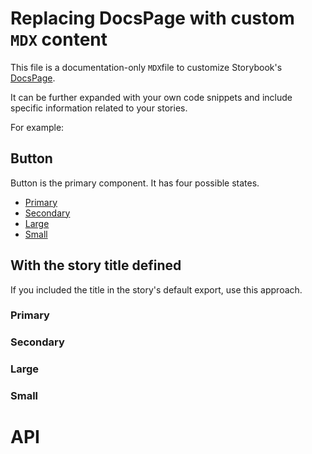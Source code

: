 <!-- Custom-MDX-Documentation.mdx -->

# Replacing DocsPage with custom `MDX` content

This file is a documentation-only `MDX`file to customize Storybook's [DocsPage](https://storybook.js.org/docs/react/writing-docs/docs-page#replacing-docspage).

It can be further expanded with your own code snippets and include specific information related to your stories.

For example:


## Button

Button is the primary component. It has four possible states.

- [Primary](#primary)
- [Secondary](#secondary)
- [Large](#large)
- [Small](#small)

## With the story title defined

If you included the title in the story's default export, use this approach.

### Primary

<Canvas>
    <Story id="components-dtbutton--default"/>
</Canvas>

<!--
<Source 
    id="components-dtbutton--default"
    dark
    format
    language="tsx"
    code={`
        <dt-button label="Example" onDtClick={handleClick}/>;
    `}
/>
-->

### Secondary

<dt-button label="example" id="example-button--secondary" />

### Large

<dt-button label="example" id="example-button--large" />

### Small

<dt-button label="example" id="example-button--small" />

# API

<ArgsTable of="dt-button" />
